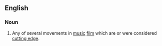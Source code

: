 {{wikipedia}}
==English==

===Noun===
{{en-noun|-}}

# Any of several movements in [[music]] [[film]] which are or were considered [[cutting edge]].